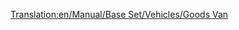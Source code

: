 [[Translation:en/Manual/Base Set/Vehicles/Goods Van]]
{{nl/Wagons|Naam=Goederenwagon
|Afbeelding=[[File:en/Goodsvan.png]]
|NormaalKosten=£1,484 ($2,968)
|NormaalGewicht=21 / 33 t
|NormaalCapaciteit=25 kratten goederen
|MonoKosten=£1,484 ($2,968)
|MonoGewicht=21 / 36 t
|MonoCapaciteit=30 kratten goederen
|MagKosten=£1,484 ($2,968)
|MagGewicht=21 / 37 t
|MagCapaciteit=32 kratten goederen
|Omschrijving=De goederenwagon is geschikt voor het transport van [[nl/Manual/Base Set/Economy/Goederen|goederen]]. Deze wagon is beschikbaar in [[nl/Manual/Klimaat#Gematigd|gematigde]], [[nl/Manual/Klimaat#Subarctisch|subarctische]] en [[nl/Manual/Klimaat#Subtropisch|subtropische]] klimaten.
}}